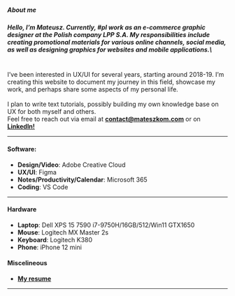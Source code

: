 #####  About me

##### Hello, I’m Mateusz. Currently, #pI work as an e-commerce graphic designer at the Polish company LPP S.A. My responsibilities include creating promotional materials for various online channels, social media, as well as designing graphics for websites and mobile applications.\
\
I’ve been interested in UX/UI for several years, starting around
2018-19. I’m creating this website to document my journey in this field,
showcase my work, and perhaps share some aspects of my personal life. \
\
I plan to write text tutorials, possibly building my own knowledge base on UX for both myself and others.\
Feel free to reach out via email at **[contact@mateszkom.com](mailto:contact@mateszkom.com)** or on  **<a href="https://www.linkedin.com/in/mateuszkom/" target="_blank">LinkedIn!</a>**

---


#### Software:
- **Design/Video**: Adobe Creative Cloud
- **UX/UI**: Figma
- **Notes/Productivity/Calendar**: Microsoft 365
- **Coding**: VS Code

---

#### Hardware
- **Laptop**: Dell XPS 15 7590 i7-9750H/16GB/512/Win11 GTX1650
- **Mouse**: Logitech MX Master 2s
- **Keyboard**: Logitech K380
- **Phone**: iPhone 12 mini



#### Miscelineous
- **[My resume](/resume)**

---